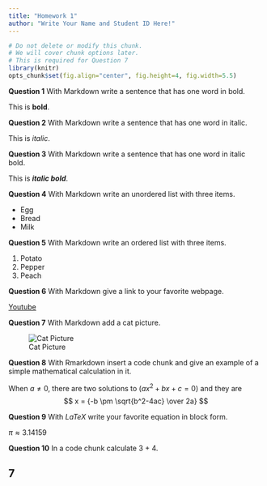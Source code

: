 ```yaml
---
title: "Homework 1"
author: "Write Your Name and Student ID Here!"
---
```


```r
# Do not delete or modify this chunk.
# We will cover chunk options later.
# This is required for Question 7
library(knitr)
opts_chunk$set(fig.align="center", fig.height=4, fig.width=5.5)
```

**Question 1** With Markdown write a sentence that has one word in bold.

This is **bold**.

**Question 2** With Markdown write a sentence that has one word in italic.

This is *italic*.

**Question 3** With Markdown write a sentence that has one word in italic bold.

This is **_italic bold_**.

**Question 4** With Markdown write an unordered list with three items.

* Egg
* Bread
* Milk

**Question 5** With Markdown write an ordered list with three items.

1. Potato
2. Pepper
3. Peach

**Question 6** With Markdown give a link to your favorite webpage.

[Youtube](https://www.youtube.com/@Besiktas/videos)

**Question 7** With Markdown add a cat picture.

![Cat Picture](https://png.pngtree.com/png-clipart/20210309/original/pngtree-a-british-short-blue-and-white-cat-png-image_5803762.jpg)

**Question 8** With Rmarkdown insert a code chunk and give an example of a simple mathematical calculation in it.

When $a \ne 0$, there are two solutions to $(ax^2 + bx + c = 0)$ and they are 
$$ x = {-b \pm \sqrt{b^2-4ac} \over 2a} $$


**Question 9** With $LaTeX$ write your favorite equation in block form.

$\pi \approx 3.14159$

**Question 10** In a code chunk calculate 3 + 4.

## 7
